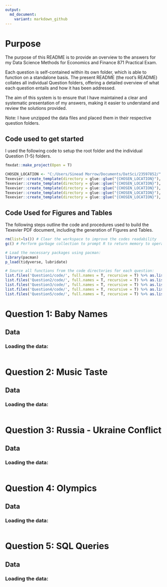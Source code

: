 ```yaml
---
output:
  md_document:
    variant: markdown_github
---
```


# Purpose

The purpose of this README is to provide an overview to the answers for my Data Science Methods for Economics and Finance 871 Practical Exam. 

Each question is self-contained within its own folder, which is able to function on a standalone basis. The present README (the root's README) collates all individual Question folders, offering a detailed overview of what each question entails and how it has been addressed. 

The aim of this system is to ensure that I have  maintained a clear and systematic presentation of my answers, making it easier to understand and review the solutions provided.

Note: I have unzipped the data files and placed them in their respective question folders.

## Code used to get started

I used the following code to setup the root folder and the individual Question (1-5) folders. 


```r
fmxdat::make_project(Open = T)

CHOSEN_LOCATION <- "C:/Users/Sinead Morrow/Documents/DatSci/23597852/"
Texevier::create_template(directory = glue::glue("{CHOSEN_LOCATION}"), template_name = "Question1")
Texevier::create_template(directory = glue::glue("{CHOSEN_LOCATION}"), template_name = "Question2")
Texevier::create_template(directory = glue::glue("{CHOSEN_LOCATION}"), template_name = "Question3")
Texevier::create_template(directory = glue::glue("{CHOSEN_LOCATION}"), template_name = "Question4")
Texevier::create_template(directory = glue::glue("{CHOSEN_LOCATION}"), template_name = "Question5")
```


## Code Used for Figures and Tables

The following steps outline the code and procedures used to build the Texevier PDF document, including the generation of Figures and Tables. 


```r
rm(list=ls()) # Clear the workspace to improve the codes readability
gc() # Perform garbage collection to prompt R to return memory to operation system, this will automatically free up memory space allocated to objects which are no longer needed. 

# Load the necessary packages using pacman:
library(pacman)
p_load(tidyverse, lubridate)

# Source all functions from the code directories for each question:
list.files('Question1/code/', full.names = T, recursive = T) %>% as.list() %>% walk(~source(.))
list.files('Question2/code/', full.names = T, recursive = T) %>% as.list() %>% walk(~source(.))
list.files('Question3/code/', full.names = T, recursive = T) %>% as.list() %>% walk(~source(.))
list.files('Question4/code/', full.names = T, recursive = T) %>% as.list() %>% walk(~source(.))
list.files('Question5/code/', full.names = T, recursive = T) %>% as.list() %>% walk(~source(.))
```

# Question 1: Baby Names

## Data 

### Loading the data:

```r

```


# Question 2: Music Taste

## Data 

### Loading the data:

```r

```

# Question 3: Russia - Ukraine Conflict

## Data 

### Loading the data:

```r

```

# Question 4: Olympics

## Data 

### Loading the data:

```r

```

# Question 5: SQL Queries 

## Data 

### Loading the data:

```r

```
